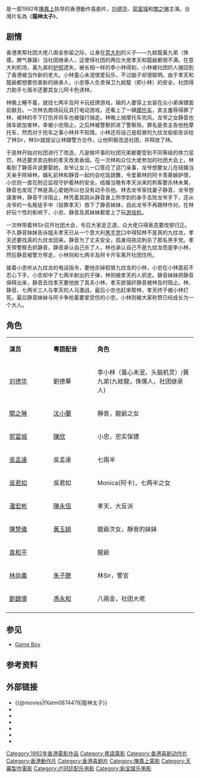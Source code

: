 {{Infobox Film
| name = 機Boy小子之真假威龍
| original_name = ''{{lang|en|Game Kids}}''
| cn_name =
| hk_name =
| tw_name =龍神太子
| image = Game Kids.jpg
| caption =
| director = [[陳嘉上|陳嘉上]]
| producer = [[黎大煒|黎大煒]]<br />[[陳佩華|陳佩華]]
| producer_2 = 馮鳳珍、盧家智
| writer   = 陳嘉上<br />[[陳健忠|陳健忠]]<br />[[林紀陶|林紀陶]] 
| starring = [[劉德華|劉德華]]<br />[[郭富城|郭富城]]<br />[[關之琳|關之琳]]<br />[[吳孟達|吳孟達]]
| music = [[盧冠廷|盧冠廷]]
| cinematography = [[梁志明|梁志明]]
| editing = [[奚傑偉|奚傑偉]] 
| production_company = [[天幕製作|天幕製作有限公司]]
| distributor = 新寶娛樂有限公司 
| released = {{TWN}}：{{film date|1992|3|28}}<br>{{HKG-1959}}：{{film date|1992|6|12}}
| runtime = 95分鐘
| country = {{英屬香港電影}}
| language = 粵語
| gross   = HK  $15,001,734.00 <ref>{{Cite web|title=機Boy小子之真假威龍 (1992)|url=http://hkmdb.com/db/movies/view.mhtml?id=7607&display_set=big5|accessdate=2020-04-13|work=hkmdb.com|archive-date=2020-11-29|archive-url=https://web.archive.org/web/20201129200342/http://www.hkmdb.com/db/movies/view.mhtml?id=7607&display_set=big5|dead-url=no}}</ref>
| preceded_by    = 
| followed_by    = 
| amg_id = 1:272360
| imdb_id    = tt0102155
}}
{{engname|《機Boy小子之真假威龍》|''Game Kids''}}是一部1992年[[陳嘉上|陳嘉上]]执导的香港動作喜劇片，[[刘德华|刘德华]]、[[郭富城|郭富城]]和[[關之琳|關之琳]]主演。台灣片名為《'''龍神太子'''》。

== 剧情  ==
香港黑帮社团大佬八兩金弥留之际，让身在[[意大利|意大利]]的义子——九紋龍黃九弟（侏儒，脾气暴躁）当社团继承人，这使得社团的两位大佬孝天和龍爺都很不满。在意大利机场，黃九弟的[[护照|护照]]遗失，被长相一样的李小林得到，小林被社团的人接回到了香港被当作新的老大。小林童心未泯很爱玩乐，不过脑子却很聪明。由于孝天和龍爺都想要伤害新的继承人，小忠等人负责保卫九紋龍（即小林）的安全，社团得力助手七兩半还要其女儿阿卡色诱林。

林晚上睡不着，就找七两半及阿卡玩纸牌游戏，输的人要穿上女装在众小弟保镖面前献丑。一次林去商场玩玩具打电动游戏，还看上了一辆[[摩托车|摩托车]]，卖主羞辱得罪了林，被林的手下打伤并将车也被强行骑走。林晚上骑摩托车兜风，龙爷之女静音也骑车欲加害林，幸被小忠阻止。之后林被警察抓进了警察局，罪名是卖主告他抢摩托车，然而对于抢车之事小林并不知情。小林还将自己是假冒的九纹龙偷偷告诉给了林Sir，林Sir就提议让林跟警方合作，让他积极改造社团，并释放了林。

于是林开始对社团进行了改造，凡是做坏事的社团兄弟都要受到不同等级的体力惩罚，林还要求卖白粉的孝天改卖香烟。在一次林和众位大佬参加的社团大会上，林看到了静音并说要娶她，龙爷让女儿一口答应了这门亲事，龙爷想要女儿在结婚当天亲手除掉林。婚礼前林和静音一起约会吃饭跳舞，令爱慕林的阿卡羡慕嫉妒恨，小忠则一直在附近监视守护着林的安全。结婚当晚有孝天派来的刺客要杀林未果，静音也发现了林是真心爱她所以也没有动手杀他。林去龙爷家找妻子静音，龙爷想谋害林，静音干涉阻止，林凭着其刚从静音身上所学到的身手击败龙爷手下，还从龙爷的一名叛徒手中（投靠孝天）救下了静音妹妹，自此龙爷不再跟林作对。在林好玩个性的影响下，小忠、静音及其妹妹都爱上了玩[[游戏机|游戏机]]。

一次林带着林Sir召开社团大会，号召大家走正道，众大佬只得表态要改邪归正。不久静音妹妹告诉姐夫孝天已从一个意大利[[黑手党|黑手党]]口中得知林不是真的九纹龙，孝天还要找真的九纹龙回来。静音为了丈夫安全，孤身闯夜店刺杀了那名黑手党。孝天带警察去抓静音，静音承认自己杀了人，林也承认自己不是九纹龙而是李小林，然后静音被警方带走，小林则和七两半及阿卡开车离开社团住所。

接着小忠听从九纹龙的电话指令，要他杀掉假冒九纹龙的小林，小忠在小林面前不忍心下手，小忠却中了七两半射出的子弹，林则被孝天的人抓走。静音妹妹把静音保释出来，静音去找孝天要他放了其夫小林，孝天欲强奸静音被林及时阻止。林、静音、七两半三人与孝天的人马激战，最后小忠也赶来帮林，孝天终于被小林打死。最后静音妹妹与阿卡争抢着要爱受伤的小忠，小林则被大家称赞已经成长为一个大人。

== 角色 ==
{|class="wikitable" width="50%"
|- style="background:cornflowerblue; color:white" align=center
|style="width:6%"|'''演员'''||style="width:6%"|'''粵語配音'''||style="width:12%"|'''角色'''
|-
|[[刘德华|刘德华]] || 劉德華 ||李小林（童心未泯，头脑机灵）/黃九弟(九紋龍，侏儒人，社团继承人)
|-
|[[關之琳|關之琳]] || [[沈小蘭|沈小蘭]]|| 靜音，龍爺之女
|-
|[[郭富城|郭富城]] || [[陳欣_(配音員)|陳欣]]||小忠，忠实保镖
|-
|[[吳孟達|吳孟達]] || 吳孟達||七兩半
|-
|[[吳君如|吳君如]] || 吳君如||Monica(阿卡)，七两半之女
|-
|[[潘宏彬|潘宏彬]] || [[陳永信|陳永信]]||孝天，大反派
|-
|[[陳慧儀|陳慧儀]] || [[黃玉娟|黃玉娟]]||龍爺次女，靜音的妹妹
|-
|[[袁和平|袁和平]] || ||龍爺
|-
|[[林尚義|林尚義]] ||[[朱子聰|朱子聰]]|| 林Sir，警官
|-
|[[劉鎮偉|劉鎮偉]] ||[[馮永和|馮永和]]|| 八兩金，社团大佬
|-
|}

== 参见 ==
*[[Game_Boy|Game Boy]]

== 参考资料 ==
{{reflist}}

== 外部链接 ==
*{{@movies|fXatm0874478|龍神太子}}
*{{douban}}
*{{Mtime|22870}}
*{{Amg movie|272360}}
*{{rotten-tomatoes|game_kids}}
*{{hkmdb title|7607}}
*{{imdb title|0102155}}

{{郭富城}}
{{陳嘉上}}
{{刘德华}}
{{DEFAULTSORT:ji Boy}}
[[Category:1992年香港電影作品|Category:1992年香港電影作品]]
[[Category:粵語電影|Category:粵語電影]]
[[Category:香港喜剧动作片|Category:香港喜剧动作片]]
[[Category:香港動作片|Category:香港動作片]]
[[Category:香港喜剧片|Category:香港喜剧片]]
[[Category:陳嘉上電影|Category:陳嘉上電影]]
[[Category:天幕製作電影|Category:天幕製作電影]]
[[Category:卢冠廷配乐电影|Category:卢冠廷配乐电影]]
[[Category:新宝娱乐电影|Category:新宝娱乐电影]]